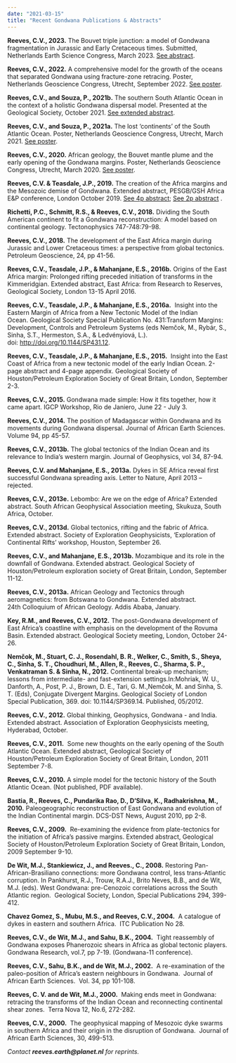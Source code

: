 ```yaml
---
date: "2021-03-15"
title: "Recent Gondwana Publications & Abstracts"
---
```

__Reeves, C.V., 2023.__  The Bouvet triple junction: a model of Gondwana fragmentation in Jurassic and Early Cretaceous times. Submitted, Netherlands Earth Science Congress, March 2023. [See abstract](http://www.reeves.nl/upload/2023bouvet-triple-junc.jpg).

__Reeves, C.V., 2022.__  A comprehensive model for the growth of the oceans that separated Gondwana using fracture-zone retracing. Poster, Netherlands Geoscience Congress, Utrecht, September 2022. [See poster](http://www.reeves.nl/upload/2022-reeves-poster-NACgeo.pdf).

__Reeves, C.V., and Souza, P., 2021b.__  The southern South Atlantic Ocean in the context of a holistic Gondwana dispersal model. Presented at the Geological Society, October 2021. [See extended abstract](http://www.reeves.nl/upload/2021b-reeves&souza-london-oct.pdf).

__Reeves, C.V., and Souza, P., 2021a.__ The lost ‘continents’ of the South Atlantic Ocean.  Poster, Netherlands Geoscience Congress, Utrecht, March 2021. 
[See poster](http://www.reeves.nl/upload/2021a-reeves&souza-NACgeo.pdf).

__Reeves, C.V., 2020.__ African geology, the Bouvet mantle plume and the early opening of the Gondwana margins.  Poster, Netherlands Geoscience Congress, Utrecht, March 2020. [See poster](http://www.reeves.nl/upload/2020-reeves-NACgeo.pdf).

__Reeves, C.V. & Teasdale, J.P., 2019.__ The creation of the Africa margins and the Mesozoic demise of Gondwana.  Extended abstract, PESGB/GSH Africa E&P conference, London October 2019.  [See 4p abstract](http://www.reeves.nl/upload/2019a-reeves&teasdale-4pp-pesgb-october.pdf); [See 2p abstract](http://www.reeves&teasdale-2pp-pesgb-october.pdf) .

__Richetti, P.C., Schmitt, R.S., & Reeves, C.V., 2018.__ Dividing the South American continent to fit a Gondwana reconstruction: A model based on continental geology. Tectonophysics 747-748:79-98.

__Reeves, C.V., 2018.__ The development of the East Africa margin during Jurassic and Lower Cretaceous times: a perspective from global tectonics. Petroleum Geoscience, 24, pp 41-56.

__Reeves, C.V., Teasdale, J.P., & Mahanjane, E.S., 2016b.__ Origins of the East Africa margin: Prolonged rifting preceded initiation of transforms in the Kimmeridgian. Extended abstract, East Africa: from Research to Reserves, Geological Society, London 13-15 April 2016.

__Reeves, C.V., Teasdale, J.P., & Mahanjane, E.S., 2016a.__  Insight into the Eastern Margin of Africa from a New Tectonic Model of the Indian Ocean. Geological Society Special Publication No. 431:Transform Margins: Development, Controls and Petroleum Systems (eds Nemčok, M., Rybár, S., Sinha, S.T., Hermeston, S.A., & Ledvényiová, L.).  doi: http://doi.org/10.1144/SP431.12.

__Reeves, C.V., Teasdale, J.P., & Mahanjane, E.S., 2015.__  Insight into the East Coast of Africa from a new tectonic model of the early Indian Ocean. 2-page abstract and 4-page appendix. Geological Society of Houston/Petroleum Exploration Society of Great Britain, London, September 2-3.

__Reeves, C.V., 2015.__ Gondwana made simple: How it fits together, how it came apart. IGCP Workshop, Rio de Janiero, June 22 - July 3.

__Reeves, C.V., 2014.__ The position of Madagascar within Gondwana and its movements during Gondwana dispersal. Journal of African Earth Sciences. Volume 94, pp 45-57.

__Reeves, C.V., 2013b.__ The global tectonics of the Indian Ocean and its relevance to India’s western margin. Journal of Geophysics, vol 34, 87-94.

__Reeves, C.V. and Mahanjane, E.S., 2013a.__ Dykes in SE Africa reveal first successful Gondwana spreading axis. Letter to Nature, April 2013 – rejected.

__Reeves, C.V., 2013e.__ Lebombo: Are we on the edge of Africa? Extended abstract. South African Geophysical Association meeting, Skukuza, South Africa, October.

__Reeves, C.V., 2013d.__ Global tectonics, rifting and the fabric of Africa. Extended abstract. Society of Exploration Geophysicists, ‘Exploration of Continental Rifts’ workshop, Houston, September 26.

__Reeves, C.V., and Mahanjane, E.S., 2013b.__ Mozambique and its role in the downfall of Gondwana. Extended abstract. Geological Society of Houston/Petroleum exploration society of Great Britain, London, September 11-12.

__Reeves, C.V., 2013a.__ African Geology and Tectonics through aeromagnetics: from Botswana to Gondwana. Extended abstract. 24th Colloquium of African Geology. Addis Ababa, January.

__Key, R.M., and Reeves, C.V., 2012.__ The post-Gondwana development of East Africa’s coastline with emphasis on the development of the Rovuma Basin. Extended abstract. Geological Society meeting, London, October 24-26.

__Nemčok, M., Stuart, C. J., Rosendahl, B. R., Welker, C., Smith, S., Sheya, C., Sinha, S. T., Choudhuri, M., Allen, R., Reeves, C., Sharma, S. P., Venkatraman S. & Sinha, N., 2012.__ Continental break-up mechanism; lessons from intermediate- and fast-extension settings.In:Mohriak, W. U., Danforth, A., Post, P. J., Brown, D. E., Tari, G. M.,Nemčok, M. and Sinha, S. T. (Eds), Conjugate Divergent Margins. Geological Society of London Special Publication, 369. doi: 10.1144/SP369.14. Published, 05/2012.

__Reeves, C.V., 2012.__ Global thinking, Geophysics, Gondwana - and India. Extended abstract. Association of Exploration Geophysicists meeting, Hyderabad, October.

__Reeves, C.V., 2011.__  Some new thoughts on the early opening of the South Atlantic Ocean. Extended abstract, Geological Society of Houston/Petroleum Exploration Society of Great Britain, London, 2011 September 7-8.

__Reeves, C.V., 2010.__ A simple model for the tectonic history of the South Atlantic Ocean. (Not published, PDF available).

__Bastia, R., Reeves, C., Pundarika Rao, D., D’Silva, K., Radhakrishna, M., 2010.__ Paleogeographic reconstruction of East Gondwana and evolution of the Indian Continental margin. DCS-DST News, August 2010, pp 2-8.

__Reeves, C.V., 2009.__  Re-examining the evidence from plate-tectonics for the initiation of Africa’s passive margins. Extended abstract, Geological Society of Houston/Petroleum Exploration Society of Great Britain, London, 2009 September 9-10.

__De Wit, M.J., Stankiewicz, J., and Reeves., C., 2008.__ Restoring Pan-African-Brasiliano connections: more Gondwana control, less trans-Atlantic  corruption. In Pankhurst, R.J., Trouw, R.A.J., Brito Neves, B.B., and de Wit, M.J. (eds). West Gondwana: pre-Cenozoic correlations across the South Atlantic region.  Geological Society, London, Special Publications 294, 399-412.

__Chavez Gomez, S., Mubu, M.S., and Reeves, C.V., 2004.__  A catalogue of dykes in eastern and southern Africa.  ITC Publication No 28.

__Reeves, C.V., de Wit, M.J., and Sahu, B.K., 2004.__  Tight reassembly of Gondwana exposes Phanerozoic shears in Africa as global tectonic players. Gondwana Research, vol.7, pp 7-19. (Gondwana-11 conference).

__Reeves, C.V., Sahu, B.K., and de Wit, M.J., 2002.__  A re-examination of the paleo-position of Africa’s eastern neighbours in Gondwana.  Journal of African Earth Sciences.  Vol. 34, pp 101-108.

__Reeves, C. V. and de Wit, M.J., 2000.__  Making ends meet in Gondwana: retracing the transforms of the Indian Ocean and reconnecting continental shear zones.  Terra Nova 12, No.6, 272-282.

__Reeves, C.V., 2000.__  The geophysical mapping of Mesozoic dyke swarms in southern Africa and their origin in the disruption of Gondwana.  Journal of African Earth Sciences, 30, 499-513.

_Contact __reeves.earth@planet.nl__ for reprints._
